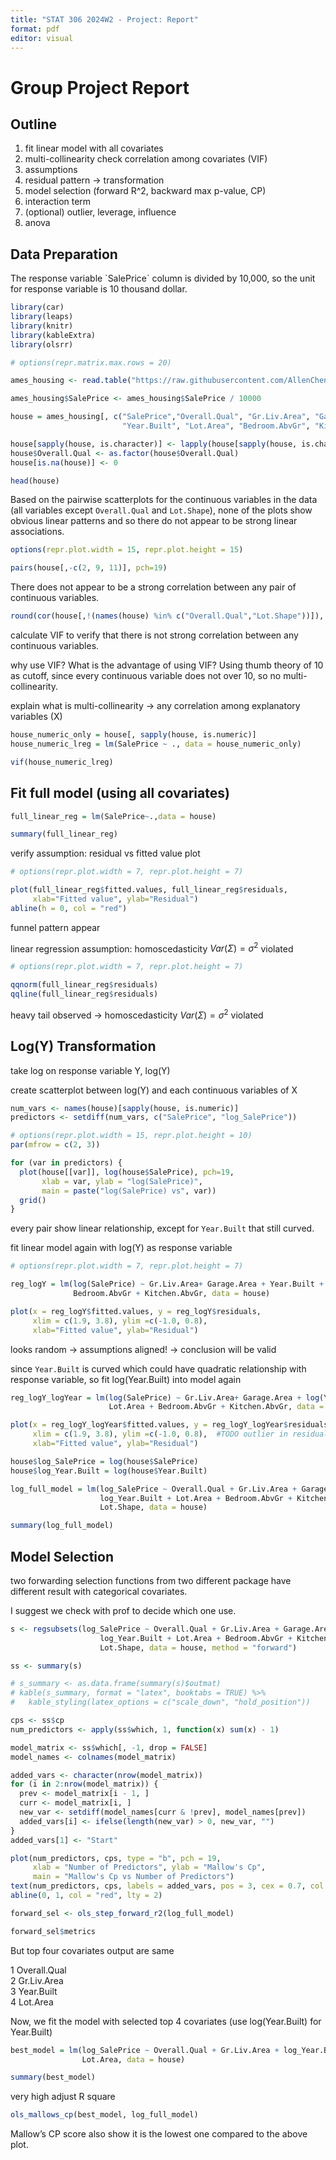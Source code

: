 ```yaml
---
title: "STAT 306 2024W2 - Project: Report"
format: pdf
editor: visual
---
```


# Group Project Report

## Outline

1.  fit linear model with all covariates
2.  multi-collinearity check correlation among covariates (VIF)
3.  assumptions
4.  residual pattern -\> transformation
5.  model selection (forward R\^2, backward max p-value, CP)
6.  interaction term
7.  (optional) outlier, leverage, influence
8.  anova

## Data Preparation

The response variable \`SalePrice\` column is divided by 10,000, so the unit for response variable is 10 thousand dollar.

```r
library(car)
library(leaps)
library(knitr)
library(kableExtra)
library(olsrr)

# options(repr.matrix.max.rows = 20)

ames_housing <- read.table("https://raw.githubusercontent.com/AllenCheng5186/STAT306-G14-Group-Project/refs/heads/main/data/ames-housing.csv", sep = ",", header=T)

ames_housing$SalePrice <- ames_housing$SalePrice / 10000

house = ames_housing[, c("SalePrice","Overall.Qual", "Gr.Liv.Area", "Garage.Area", 
                         "Year.Built", "Lot.Area", "Bedroom.AbvGr", "Kitchen.AbvGr", "Lot.Shape")]

house[sapply(house, is.character)] <- lapply(house[sapply(house, is.character)], as.factor)
house$Overall.Qual <- as.factor(house$Overall.Qual)
house[is.na(house)] <- 0

head(house)
```

Based on the pairwise scatterplots for the continuous variables in the data (all variables except `Overall.Qual` and `Lot.Shape`), none of the plots show obvious linear patterns and so there do not appear to be strong linear associations.

```r
options(repr.plot.width = 15, repr.plot.height = 15)

pairs(house[,-c(2, 9, 11)], pch=19)
```

There does not appear to be a strong correlation between any pair of continuous variables.

```r
round(cor(house[,!(names(house) %in% c("Overall.Qual","Lot.Shape"))]), 3)
```

calculate VIF to verify that there is not strong correlation between any continuous variables.

why use VIF? What is the advantage of using VIF? Using thumb theory of 10 as cutoff, since every continuous variable does not over 10, so no multi-collinearity.

explain what is multi-collinearity -\> any correlation among explanatory variables (X)

```r
house_numeric_only = house[, sapply(house, is.numeric)]
house_numeric_lreg = lm(SalePrice ~ ., data = house_numeric_only)

vif(house_numeric_lreg)
```

## Fit full model (using all covariates)

```r
full_linear_reg = lm(SalePrice~.,data = house)

summary(full_linear_reg)
```

verify assumption: residual vs fitted value plot

```r
# options(repr.plot.width = 7, repr.plot.height = 7)

plot(full_linear_reg$fitted.values, full_linear_reg$residuals,
     xlab="Fitted value", ylab="Residual")
abline(h = 0, col = "red")
```

funnel pattern appear

linear regression assumption: homoscedasticity $Var(\Sigma)  = \sigma^2$ violated

```r
# options(repr.plot.width = 7, repr.plot.height = 7)

qqnorm(full_linear_reg$residuals)
qqline(full_linear_reg$residuals)
```

heavy tail observed -\> homoscedasticity $Var(\Sigma) = \sigma^2$ violated

## Log(Y) Transformation

take log on response variable Y, log(Y)

create scatterplot between log(Y) and each continuous variables of X

```r

num_vars <- names(house)[sapply(house, is.numeric)]
predictors <- setdiff(num_vars, c("SalePrice", "log_SalePrice"))

# options(repr.plot.width = 15, repr.plot.height = 10)
par(mfrow = c(2, 3))

for (var in predictors) {
  plot(house[[var]], log(house$SalePrice), pch=19,
       xlab = var, ylab = "log(SalePrice)",
       main = paste("log(SalePrice) vs", var))
  grid()
}
```

every pair show linear relationship, except for `Year.Built` that still curved.

fit linear model again with log(Y) as response variable

```r
# options(repr.plot.width = 7, repr.plot.height = 7)

reg_logY = lm(log(SalePrice) ~ Gr.Liv.Area+ Garage.Area + Year.Built + Lot.Area + 
              Bedroom.AbvGr + Kitchen.AbvGr, data = house)

plot(x = reg_logY$fitted.values, y = reg_logY$residuals,
     xlim = c(1.9, 3.8), ylim =c(-1.0, 0.8), 
     xlab="Fitted value", ylab="Residual")
```

looks random -\> assumptions aligned! -\> conclusion will be valid

since `Year.Built` is curved which could have quadratic relationship with response variable, so fit log(Year.Built) into model again

```r
reg_logY_logYear = lm(log(SalePrice) ~ Gr.Liv.Area+ Garage.Area + log(Year.Built) + 
                      Lot.Area + Bedroom.AbvGr + Kitchen.AbvGr, data = house)

plot(x = reg_logY_logYear$fitted.values, y = reg_logY_logYear$residuals,
     xlim = c(1.9, 3.8), ylim =c(-1.0, 0.8),  #TODO outlier in residual plot
     xlab="Fitted value", ylab="Residual")
```

```r
house$log_SalePrice = log(house$SalePrice)
house$log_Year.Built = log(house$Year.Built)

log_full_model = lm(log_SalePrice ~ Overall.Qual + Gr.Liv.Area + Garage.Area + 
                    log_Year.Built + Lot.Area + Bedroom.AbvGr + Kitchen.AbvGr + 
                    Lot.Shape, data = house)

summary(log_full_model)
```

## Model Selection

two forwarding selection functions from two different package have different result with categorical covariates.

I suggest we check with prof to decide which one use.

```r
s <- regsubsets(log_SalePrice ~ Overall.Qual + Gr.Liv.Area + Garage.Area + 
                    log_Year.Built + Lot.Area + Bedroom.AbvGr + Kitchen.AbvGr + 
                    Lot.Shape, data = house, method = "forward") 

ss <- summary(s)

# s_summary <- as.data.frame(summary(s)$outmat)
# kable(s_summary, format = "latex", booktabs = TRUE) %>%
#   kable_styling(latex_options = c("scale_down", "hold_position"))

cps <- ss$cp
num_predictors <- apply(ss$which, 1, function(x) sum(x) - 1) 

model_matrix <- ss$which[, -1, drop = FALSE]  
model_names <- colnames(model_matrix)

added_vars <- character(nrow(model_matrix))
for (i in 2:nrow(model_matrix)) {
  prev <- model_matrix[i - 1, ]
  curr <- model_matrix[i, ]
  new_var <- setdiff(model_names[curr & !prev], model_names[prev])
  added_vars[i] <- ifelse(length(new_var) > 0, new_var, "")
}
added_vars[1] <- "Start"  

plot(num_predictors, cps, type = "b", pch = 19,
     xlab = "Number of Predictors", ylab = "Mallow's Cp",
     main = "Mallow's Cp vs Number of Predictors")
text(num_predictors, cps, labels = added_vars, pos = 3, cex = 0.7, col = "blue")
abline(0, 1, col = "red", lty = 2)
```

```r
forward_sel <- ols_step_forward_r2(log_full_model)

forward_sel$metrics
```

But top four covariates output are same

1 Overall.Qual\
2 Gr.Liv.Area\
3 Year.Built\
4 Lot.Area

Now, we fit the model with selected top 4 covariates (use log(Year.Built) for Year.Built)

```r
best_model = lm(log_SalePrice ~ Overall.Qual + Gr.Liv.Area + log_Year.Built + 
                Lot.Area, data = house)

summary(best_model)
```

very high adjust R square

```r
ols_mallows_cp(best_model, log_full_model)
```

Mallow's CP score also show it is the lowest one compared to the above plot.